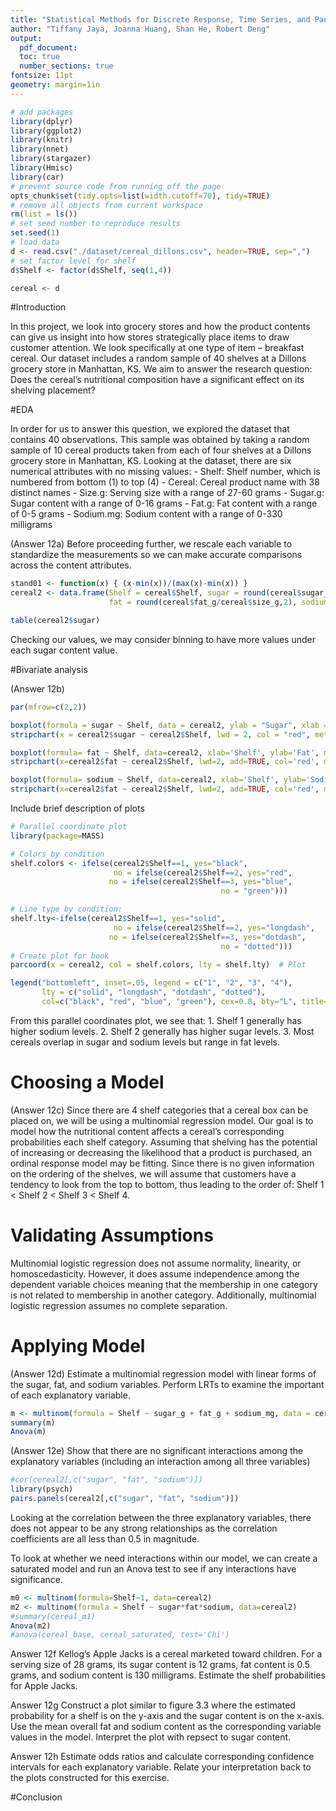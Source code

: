 ```yaml
---
title: "Statistical Methods for Discrete Response, Time Series, and Panel Data (W271): Lab 2"
author: "Tiffany Jaya, Joanna Huang, Shan He, Robert Deng"
output: 
  pdf_document:
  toc: true
  number_sections: true
fontsize: 11pt
geometry: margin=1in
---
```


```r
# add packages
library(dplyr)
library(ggplot2)
library(knitr)
library(nnet)
library(stargazer)
library(Hmisc)
library(car)
# prevent source code from running off the page
opts_chunk$set(tidy.opts=list(width.cutoff=70), tidy=TRUE)
# remove all objects from current workspace
rm(list = ls())
# set seed number to reproduce results
set.seed(1)
# load data
d <- read.csv("./dataset/cereal_dillons.csv", header=TRUE, sep=",")
# set factor level for shelf
d$Shelf <- factor(d$Shelf, seq(1,4))
```
```r
cereal <- d
```

#Introduction

In this project, we look into grocery stores and how the product contents can give us insight into how stores strategically place items to draw customer attention. We look specifically at one type of item -- breakfast cereal. Our dataset includes a random sample of 40 shelves at a Dillons grocery store in Manhattan, KS. We aim to answer the research question: Does the cereal’s nutritional composition have a significant effect on its shelving placement?

#EDA

In order for us to answer this question, we explored the dataset that contains 40 observations. This sample was obtained by taking a random sample of 10 cereal products taken from each of four shelves at a Dillons grocery store in Manhattan, KS. Looking at the dataset, there are six numerical attributes with no missing values:
- Shelf: Shelf number, which is numbered from bottom (1) to top (4)
- Cereal: Cereal product name with 38 distinct names
- Size.g: Serving size with a range of 27-60 grams
- Sugar.g: Sugar content with a range of 0-16 grams
- Fat.g: Fat content with a range of 0-5 grams
- Sodium.mg: Sodium content with a range of 0-330 milligrams

(Answer 12a) Before proceeding further, we rescale each variable to standardize the measurements so we can make accurate comparisons across the content attributes.

```r
stand01 <- function(x) { (x-min(x))/(max(x)-min(x)) }
cereal2 <- data.frame(Shelf = cereal$Shelf, sugar = round(cereal$sugar_g/cereal$size_g,2),
                      fat = round(cereal$fat_g/cereal$size_g,2), sodium = round((cereal$sodium_mg/1000)/cereal$size_g,3))
```

```r
table(cereal2$sugar)
```

Checking our values, we may consider binning to have more values under each sugar content value.

#Bivariate analysis

(Answer 12b)
```r
par(mfrow=c(2,2))

boxplot(formula = sugar ~ Shelf, data = cereal2, ylab = "Sugar", xlab = "Shelf", main = 'Sugar Content Based on Shelf Number', pars = list(outpch=NA))
stripchart(x = cereal2$sugar ~ cereal2$Shelf, lwd = 2, col = "red", method = "jitter", vertical = TRUE, pch = 1, add = TRUE)

boxplot(formula= fat ~ Shelf, data=cereal2, xlab='Shelf', ylab='Fat', main = 'Fat Content Based on Shelf Number', pars = list(outpch=NA))
stripchart(x=cereal2$fat ~ cereal2$Shelf, lwd=2, add=TRUE, col='red', method='jitter', pch=1, vertical=TRUE)

boxplot(formula= sodium ~ Shelf, data=cereal2, xlab='Shelf', ylab='Sodium', main = 'Sodium Content Based on Shelf Number', pars = list(outpch=NA))
stripchart(x=cereal2$fat ~ cereal2$Shelf, lwd=2, add=TRUE, col='red', method='jitter', pch=1, vertical=TRUE)
```
Include brief description of plots

```r
# Parallel coordinate plot
library(package=MASS)

# Colors by condition
shelf.colors <- ifelse(cereal2$Shelf==1, yes="black", 
                       no = ifelse(cereal2$Shelf==2, yes="red",
                      no = ifelse(cereal2$Shelf==3, yes="blue",
                                               no = "green")))

# Line type by condition:
shelf.lty<-ifelse(cereal2$Shelf==1, yes="solid", 
                       no = ifelse(cereal2$Shelf==2, yes="longdash",
                      no = ifelse(cereal2$Shelf==3, yes="dotdash",
                                               no = "dotted")))
# Create plot for book
parcoord(x = cereal2, col = shelf.colors, lty = shelf.lty)  # Plot

legend("bottomleft", inset=.05, legend = c("1", "2", "3", "4"), 
       lty = c("solid", "longdash", "dotdash", "dotted"),
       col=c("black", "red", "blue", "green"), cex=0.8, bty="L", title='Shelf Number')
```
From this parallel coordinates plot, we see that:
1. Shelf 1 generally has higher sodium levels.
2. Shelf 2 generally has higher sugar levels.
3. Most cereals overlap in sugar and sodium levels but range in fat levels.

# Choosing a Model

(Answer 12c) Since there are 4 shelf categories that a cereal box can be placed on, we will be using a multinomial regression model. Our goal is to model how the nutritional content affects a cereal’s corresponding probabilities each shelf category. Assuming that shelving has the potential of increasing or decreasing the likelihood that a product is purchased, an ordinal response model may be fitting. Since there is no given information on the ordering of the shelves, we will assume that customers have a tendency to look from the top to bottom, thus leading to the order of: Shelf 1 < Shelf 2 < Shelf 3 < Shelf 4.

# Validating Assumptions

Multinomial logistic regression does not assume normality, linearity, or homoscedasticity. However, it does assume independence among the dependent variable choices meaning that the membership in one category is not related to membership in another category. Additionally, multinomial logistic regression assumes no complete separation.

# Applying Model

(Answer 12d) Estimate a multinomial regression model with linear forms of the sugar, fat, and sodium variables. Perform LRTs to examine the important of each explanatory variable.

```r
m <- multinom(formula = Shelf ~ sugar_g + fat_g + sodium_mg, data = cereal)
summary(m)
Anova(m)
```

(Answer 12e) Show that there are no significant interactions among the explanatory variables (including an interaction among all three variables)

```r
#cor(cereal2[,c("sugar", "fat", "sodium")])
library(psych)
pairs.panels(cereal2[,c("sugar", "fat", "sodium")])
```

Looking at the correlation between the three explanatory variables, there does not appear to be any strong relationships as the correlation coefficients are all less than 0.5 in magnitude.

To look at whether we need interactions within our model, we can create a saturated model and run an Anova test to see if any interactions have significance.

```r
m0 <- multinom(formula=Shelf~1, data=cereal2)
m2 <- multinom(formula = Shelf ~ sugar*fat*sodium, data=cereal2)
#summary(cereal_m1)
Anova(m2)
#anova(cereal_base, cereal_saturated, test='Chi')
```

Answer 12f Kellog's Apple Jacks is a cereal marketed toward children. For a serving size of 28 grams, its sugar content is 12 grams, fat content is 0.5 grams, and sodium content is 130 milligrams. Estimate the shelf probabilities for Apple Jacks.

Answer 12g Construct a plot similar to figure 3.3 where the estimated probability for a shelf is on the y-axis and the sugar content is on the x-axis. Use the mean overall fat and sodium content as the corresponding variable values in the model. Interpret the plot with repsect to sugar content.

Answer 12h Estimate odds ratios and calculate corresponding confidence intervals for each explanatory variable. Relate your interpretation back to the plots constructed for this exercise. 

#Conclusion




